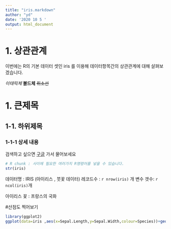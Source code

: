 ```yaml
---
title: "iris.markdown"
author: "yd"
date: '2020 10 5 '
output: html_document
---
```


# 1. 상관관계
이번에는 R의 기본 데이터 셋인 iris 를 이용해 데이터항목간의 상관관계에 대해 
살펴보겠습니다.

*이태릭체*
**볼드체**
~~취소선~~

# 1. 큰제목
## 1-1. 하위제목
### 1-1-1 상세 내용 

검색하고 싶으면 [구글](http://www.google.com) 가서 물어보세요 

```r
# R chunk : 사이에 필요한 여러가지 R명령어를 넣을 수 있습니다.
str(iris)
```

데이터명 : IRIS (아이리스 , 붓꽃 데이터)
레코드수 : `r nrow(iris)` 개
변수 갯수: `r ncol(iris)`개

아이리스 꽃 : 프랑스의 국화

#산점도 찍어보기 
```r
library(ggplot2)
ggplot(data=iris ,aes(x=Sepal.Length,y=Sepal.Width,colour=Species))+geom_point()+ggtitle("Sepal.Length VS Sepal.Width")
```



